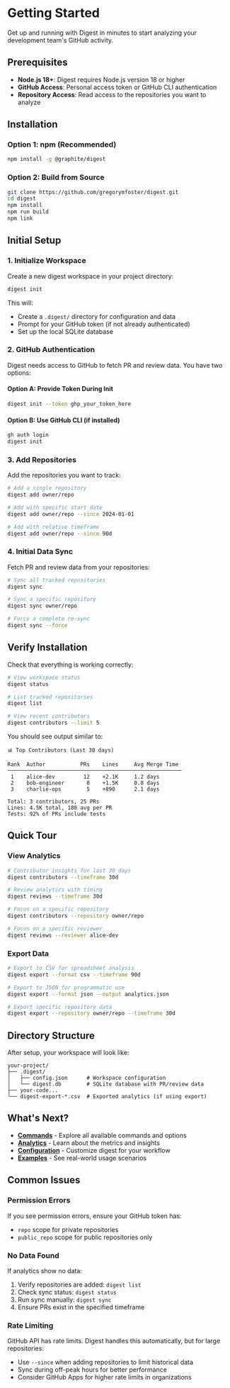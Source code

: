 # Getting Started

Get up and running with Digest in minutes to start analyzing your development team's GitHub activity.

## Prerequisites

- **Node.js 18+**: Digest requires Node.js version 18 or higher
- **GitHub Access**: Personal access token or GitHub CLI authentication
- **Repository Access**: Read access to the repositories you want to analyze

## Installation

### Option 1: npm (Recommended)

```bash
npm install -g @graphite/digest
```

### Option 2: Build from Source

```bash
git clone https://github.com/gregorymfoster/digest.git
cd digest
npm install
npm run build
npm link
```

## Initial Setup

### 1. Initialize Workspace

Create a new digest workspace in your project directory:

```bash
digest init
```

This will:
- Create a `.digest/` directory for configuration and data
- Prompt for your GitHub token (if not already authenticated)
- Set up the local SQLite database

### 2. GitHub Authentication

Digest needs access to GitHub to fetch PR and review data. You have two options:

#### Option A: Provide Token During Init
```bash
digest init --token ghp_your_token_here
```

#### Option B: Use GitHub CLI (if installed)
```bash
gh auth login
digest init
```

### 3. Add Repositories

Add the repositories you want to track:

```bash
# Add a single repository
digest add owner/repo

# Add with specific start date
digest add owner/repo --since 2024-01-01

# Add with relative timeframe
digest add owner/repo --since 90d
```

### 4. Initial Data Sync

Fetch PR and review data from your repositories:

```bash
# Sync all tracked repositories
digest sync

# Sync a specific repository
digest sync owner/repo

# Force a complete re-sync
digest sync --force
```

## Verify Installation

Check that everything is working correctly:

```bash
# View workspace status
digest status

# List tracked repositories
digest list

# View recent contributors
digest contributors --limit 5
```

You should see output similar to:

```
📊 Top Contributors (Last 30 days)

Rank  Author           PRs    Lines     Avg Merge Time
───────────────────────────────────────────────────────
 1    alice-dev         12    +2.1K     1.2 days      
 2    bob-engineer       8    +1.5K     0.8 days      
 3    charlie-ops        5    +890      2.1 days      

Total: 3 contributors, 25 PRs
Lines: 4.5K total, 180 avg per PR
Tests: 92% of PRs include tests
```

## Quick Tour

### View Analytics

```bash
# Contributor insights for last 30 days
digest contributors --timeframe 30d

# Review analytics with timing
digest reviews --timeframe 30d

# Focus on a specific repository
digest contributors --repository owner/repo

# Focus on a specific reviewer
digest reviews --reviewer alice-dev
```

### Export Data

```bash
# Export to CSV for spreadsheet analysis
digest export --format csv --timeframe 90d

# Export to JSON for programmatic use
digest export --format json --output analytics.json

# Export specific repository data
digest export --repository owner/repo --timeframe 30d
```

## Directory Structure

After setup, your workspace will look like:

```
your-project/
├── .digest/
│   ├── config.json      # Workspace configuration
│   └── digest.db        # SQLite database with PR/review data
├── your-code...
└── digest-export-*.csv  # Exported analytics (if using export)
```

## What's Next?

- **[Commands](/commands)** - Explore all available commands and options
- **[Analytics](/analytics)** - Learn about the metrics and insights
- **[Configuration](/configuration)** - Customize digest for your workflow
- **[Examples](/examples)** - See real-world usage scenarios

## Common Issues

### Permission Errors
If you see permission errors, ensure your GitHub token has:
- `repo` scope for private repositories
- `public_repo` scope for public repositories only

### No Data Found
If analytics show no data:
1. Verify repositories are added: `digest list`
2. Check sync status: `digest status`
3. Run sync manually: `digest sync`
4. Ensure PRs exist in the specified timeframe

### Rate Limiting
GitHub API has rate limits. Digest handles this automatically, but for large repositories:
- Use `--since` when adding repositories to limit historical data
- Sync during off-peak hours for better performance
- Consider GitHub Apps for higher rate limits in organizations